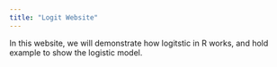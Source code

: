 ```yaml
---
title: "Logit Website"
---
```

      
In this website, we will demonstrate how logitstic in R works, and hold example to show the logistic model.